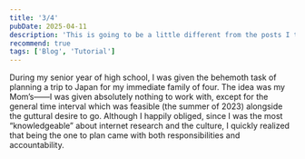 ```yaml
---
title: '3/4'
pubDate: 2025-04-11
description: 'This is going to be a little different from the posts I typically make on this site!'
recommend: true
tags: ['Blog', 'Tutorial']
---
```


During my senior year of high school, I was given the behemoth task of planning a trip to Japan for my immediate family of four. The idea was my Mom’s——I was given absolutely nothing to work with, except for the general time interval which was feasible (the summer of 2023) alongside the guttural desire to go. Although I happily obliged, since I was the most “knowledgeable” about internet research and the culture, I quickly realized that being the one to plan came with both responsibilities and accountability.
